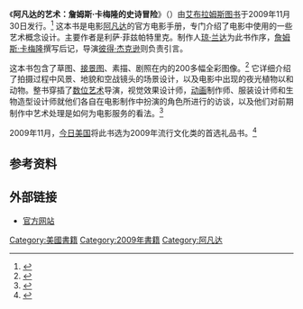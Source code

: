 {{Infobox Book
| name             = 阿凡达的艺术：詹姆斯·卡梅隆的史诗冒险
| image            = [[File:Avatar_picture.jpg|250px]] <!-- include the [[file:|file:]] and the image size -->
| image_caption    = 
| author           = 利萨·菲兹帕特里克,<br> [[彼得·杰克逊|彼得·杰克逊]] (引语),<br> [[琼·兰达|琼·兰达]] (序言),<br> [[詹姆斯·卡梅隆|詹姆斯·卡梅隆]] (后记) 
| country          = [[美国|美国]]
| language         = 英语
| series           = 
| subject          = 
| genre            = 
| publisher        = [[Abrams_Books|Abrams Books]] 
| pub_date         = 2009年11月30日
| english_pub_date = 
| media_type       = [[精装书|精装书]]
| pages            = 108 
| isbn             = 978-0-8109-8286-4 
| oclc             = 317927266 
}}

《'''阿凡达的艺术：詹姆斯·卡梅隆的史诗冒险'''》（{{lang-en|''The Art of Avatar: James Cameron's Epic Adventure''}}）由[[艾布拉姆斯图书|艾布拉姆斯图书]]于2009年11月30日发行。<ref> {{cite web|url=http://www.abramsbooks.com/Books/The_Art_of_Avatar-9780810982864.html|title=The Art of Avatar|accessdate=2010-02-08 |publisher=[[Abrams_Books|Abrams Books]]}}</ref>
这本书是电影[[阿凡达|阿凡达]]的官方电影手册，专门介绍了电影中使用的一些艺术概念设计。主要作者是利萨·菲兹帕特里克。制作人[[琼·兰达|琼·兰达]]为此书作序，[[詹姆斯·卡梅隆|詹姆斯·卡梅隆]]撰写后记，导演[[彼得·杰克逊|彼得·杰克逊]]则负责引言。 

这本书包含了草图、[[接景|接景图]]、素描、剧照在内的200多幅全彩图像。<ref> {{cite web |url=http://www.artofavatar.com/about/ |title=The Official Artbook Companion |accessdate=2010-02-15 |work=Lisa Fitzpatrick |publisher=[[Abrams_Books|Abrams Books]] |deadurl=yes |archiveurl=https://web.archive.org/web/20100206232133/http://www.artofavatar.com/about/ |archivedate=2010-02-06 }}</ref> 它详细介绍了拍摄过程中风景、地貌和空战镜头的场景设计，以及电影中出现的夜光植物以和动物。整书穿插了[[数位艺术|数位艺术]]导演，视觉效果设计师，[[动画|动画]]制作师、服装设计师和生物造型设计师就他们各自在电影制作中扮演的角色所进行的访谈，以及他们对前期制作中艺术处理是如何为电影服务的看法。<ref>{{cite web |url=http://scifiwire.com/2009/04/book-will-reveal-the-art.php |title=Book will reveal the art behind James Cameron's Avatar |accessdate=2010-02-08 |work=SciFiWire.com |publisher=[[SyFy|SyFy]] |archive-url=https://web.archive.org/web/20090417051413/http://scifiwire.com/2009/04/book-will-reveal-the-art.php |archive-date=2009-04-17 |dead-url=yes }}</ref>

2009年11月，[[今日美国|今日美国]]将此书选为2009年流行文化类的首选礼品书。<ref> {{cite web|url=http://mediagallery.usatoday.com/Great-gift-books/G1344,S80654 |title=Great gift books
|accessdate=2010-02-15 |work= |publisher=[[USA_Today|USA Today]]}}</ref>

== 参考资料 ==
<!--- See [[Wikipedia:Footnotes|Wikipedia:Footnotes]] on how to create references using <ref></ref> tags which will then appear here automatically -->
{{Reflist}}

== 外部链接 ==
* [http://www.artofavatar.com/ 官方网站]
{{阿凡达}}

[[Category:美國書籍|Category:美國書籍]]
[[Category:2009年書籍|Category:2009年書籍]]
[[Category:阿凡达|Category:阿凡达]]